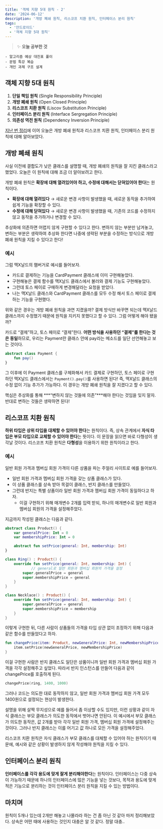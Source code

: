 ```yaml
---
title: '객체 지향 5대 원칙 - 2'
date: '2024-06-12'
description: '개방 폐쇄 원칙, 리스코프 치환 원칙, 인터페이스 분리 원칙'
tags:
  - '안드로이드'
  - '객체 지향 5대 원칙'
---
```


> ✨ **오늘 공부한 것**
>
```
- 알고리즘 예상 대진표 풀이
- 문법 특강 복습
- 개인 과제 구조 설계
```
>

## 객체 지향 5대 원칙

1. **단일 책임 원칙** (Single Responsibility Principle)
2. **개방 폐쇄 원칙** (Open Closed Principle)
3. **리스코프 치환 원칙** (Liscov Substitution Principle)
4. **인터페이스 분리 원칙** (Interface Sergregation Principle)
5. **의존성 역전 원칙** (Dependency Inversion Principle)

[지난 번 정리](https://velog.io/@overtae/%EA%B0%9D%EC%B2%B4-%EC%A7%80%ED%96%A5-5%EB%8C%80-%EC%9B%90%EC%B9%99)에 이어 오늘은 개방 폐쇄 원칙과 리스코프 치환 원칙, 인터페이스 분리 원칙에 대해 알아보았다. 

## 개방 폐쇄 원칙

사실 이전에 결합도가 낮은 클래스를 설명할 때, 개방 폐쇄의 원칙을 잘 지킨 클래스라고 했었다. 오늘은 이 원칙에 대해 조금 더 알아보려고 한다.

개방 폐쇄 원칙은 **확장에 대해 열려있어야 하고, 수정에 대해서는 닫혀있어야 한다**는 원칙이다. 

- **확장에 대해 열려있다** → 새로운 변경 사항이 발생했을 때, 새로운 동작을 추가하여 쉽게 기능을 확장할 수 있다.
- **수정에 대해 닫혀있다** → 새로운 변경 사항이 발생했을 때, 기존의 코드를 수정하지 않고 동작을 추가하거나 변경할 수 있다.

추상화에 의존하면 어렵지 않게 구현할 수 있다고 한다. 변하지 않는 부분만 남겨놓고, 변하는 부분은 생략하여 추상화 한다면 나중에 생략된 부분을 수정하는 방식으로 개방 폐쇄 원칙을 지킬 수 있다고 한다!

### 예시

그럼 맥X날드의 햄버거로 예시를 들어보자.

- 카드로 결제하는 기능을 CardPayment 클래스에 이미 구현해놓았다.
- 구현해놓은 결제 함수를 맥X날드 클래스에서 불러와 결제 기능도 구현해놓았다.
- 그런데 토스 페이로 구매하게 변경해달라는 요청을 받았다.
- 나는 맥X날드 클래스와 CardPayment 클래스를 모두 수정 해서 토스 페이로 결제하는 기능을 구현했다.

위와 같은 경우는 개방 폐쇄 원칙을 과연 지켰을까? 결제 방식만 바꾸면 되는데 맥X날드 클래스까지 수정했기 때문에 원칙을 지키지 못했다고 할 수 있다. 그럼 어떻게 해야 됐을까? 

카드로 “결제”하고, 토스 페이로 “결제”한다. **어떤 방식을 사용하던 “결제”를 한다는 것은 동일**하므로, 우리는 Payment란 클래스 안에 pay라는 메소드를 일단 선언해놓고 보는 것이다. 

```kotlin
abstract class Payment {
	fun pay()
}
```

그 이후에 이 Payment 클래스를 구체화해서 카드 결제로 구현하던, 토스 페이로 구현하던 맥X날드 클래스에서는 `Payment().pay()`를 사용하면 된다! 즉, 맥X날드 클래스의 수정 없이 기능 추가가 가능하다. 이 경우는 개방 폐쇄 원칙을 잘 지켰다고 할 수 있다.

핵심은 추상화를 통해 ***“변하지 않는 것들에 의존”***해야 한다는 것임을 잊지 말자. 반대로 변하는 것들은 생략하면 된다!

## 리스코프 치환 원칙

**하위 타입은 상위 타입을 대체할 수 있어야 한다**는 원칙이다. 즉, 상속 관계에서 **자식 타입은 부모 타입으로 교체할 수 있어야 한다**는 뜻이다. 이 문장을 읽으면 바로 다형성이 생각날 것이다. 리스코프 치환 원칙은 **다형성**을 이용하기 위한 원칙이라고 한다. 

### 예시

일반 회원 가격과 멤버십 회원 가격이 다른 상품을 파는 주얼리 사이트로 예를 들어보자.

- 일반 회원 가격과 멤버십 회원 가격을 갖는 상품 클래스가 있다.
- 이 상품 클래스를 상속 받아 목걸이 클래스, 반지 클래스를 만들었다.
- 그런데 반지는 특별 상품이라 일반 회원 가격과 멤버십 회원 가격이 동일하다고 하자.
    - 이걸 구현하기 위해 매개변수 2개를 입력 받되, 하나의 매개변수로 일반 회원과 멤버십 회원의 가격을 설정해주었다.

지금까지 작성된 클래스는 다음과 같다. 

```kotlin
abstract class Product() {
    var generalPrice: Int = 0
    var membershipPrice: Int = 0

    abstract fun setPrice(general: Int, membership: Int)
}

class Ring() : Product() {
    override fun setPrice(general: Int, membership: Int) {
		    // general로 일반 회원과 멤버십 회원의 가격을 설정
        super.generalPrice = general
        super.membershipPrice = general
    }
}

class Necklace() : Product() {
    override fun setPrice(general: Int, membership: Int) {
        super.generalPrice = general
        super.membershipPrice = membership
    }
}
```

이렇게 구현한 뒤, 다른 사람이 상품들의 가격을 타입 상관 없이 조정하기 위해 다음과 같은 함수를 만들었다고 하자.

```kotlin
fun changePrice(item: Product, newGeneralPrice: Int, newMembershipPrice: Int) {
    item.setPrice(newGeneralPrice, newMembershipPrice)
}
```

이걸 구현한 사람은 반지 클래스도 일단은 상품이니까 일반 회원 가격과 멤버십 회원 가격을 각각 설정해주고 싶었다. 따라서 반지 인스턴스를 만들어 다음과 같이 changePrice를 호출하게 된다.

```kotlin
changePrice(ring, 1400, 1000)
```

그러나 코드는 의도한 대로 동작하지 않고, 일반 회원 가격과 멤버십 회원 가격 모두 1400원으로 설정되는 현상이 발생한다.

설명을 위해 살짝 무지성으로 예를 들어서 좀 이상할 수도 있지만, 이런 상황과 같이 자식 클래스는 부모 클래스가 의도한 동작에서 벗어나면 안된다. 이 예시에서 부모 클래스가 의도한 동작은, 값 2개를 받아 각각 일반 회원 가격, 멤버십 회원 가격에 설정해주는 것이다. 그러나 반지 클래스는 이를 어기고 값 하나로 모든 가격을 설정해주었다.

리스코프 치환 원칙은 자식 클래스가 부모 클래스를 대체할 수 있어야 하는 원칙이기 때문에, 예시와 같은 상황이 발생하지 않게 작성해야 원칙을 지킬 수 있다. 

## 인터페이스 분리 원칙

**인터페이스를 각각 용도에 맞게 잘게 분리해야한다**는 원칙이다. 인터페이스는 다중 상속이 가능하기 때문에 하나의 인터페이스에 많은 기능을 넣는 것보다, 목적과 용도에 맞게 적은 기능으로 분리하는 것이 인터페이스 분리 원칙을 지킬 수 있는 방법이다. 

## 마치며

원칙이 5개나 있는데 2개만 해놓고 나몰라라 하는 건 좀 아닌 것 같아 마저 정리해보았다. 상속은 어떤 때에 사용하는 것인지 대충은 알 것 같다. 정말 대충..
